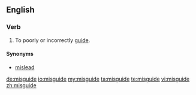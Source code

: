 ==English==
===Verb===
{{en-verb|misguides|misguiding|misguided|misguided}}

#To poorly or incorrectly [[guide]].

====Synonyms====
*[[mislead]]

[[de:misguide]]
[[io:misguide]]
[[my:misguide]]
[[ta:misguide]]
[[te:misguide]]
[[vi:misguide]]
[[zh:misguide]]